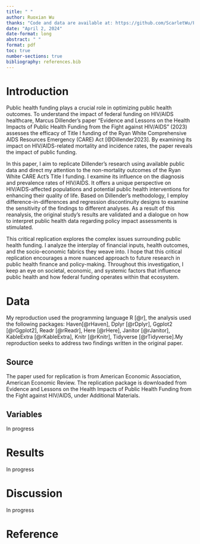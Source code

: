 ```yaml
---
title: " "
author: Ruoxian Wu
thanks: "Code and data are available at: https://github.com/ScarletWu/Funding_Fuels_the_HIV-AIDS_Fight.git. Replication on Social Science Reproduction platform is available at: https://www.socialsciencereproduction.org/reproductions/1783/"
date: "April 2, 2024"
date-format: long
abstract: " "
format: pdf
toc: true
number-sections: true
bibliography: references.bib
---
```



# Introduction

Public health funding plays a crucial role in optimizing public health outcomes. To understand the impact of federal funding on HIV/AIDS healthcare, Marcus Dillender's paper "Evidence and Lessons on the Health Impacts of Public Health Funding from the Fight against HIV/AIDS" (2023) assesses the efficacy of Title I funding of the Ryan White Comprehensive AIDS Resources Emergency (CARE) Act [@Dillender2023]. By examining its impact on HIV/AIDS-related mortality and incidence rates, the paper reveals the impact of public funding. 

In this paper, I aim to replicate Dillender's research using available public data and direct my attention to the non-mortality outcomes of the Ryan White CARE Act's Title I funding. I examine its influence on the diagnosis and prevalence rates of HIV/AIDS. It offers a unique perspective on HIV/AIDS-affected populations and potential public health interventions for enhancing their quality of life. Based on Dillender's methodology, I employ difference-in-differences and regression discontinuity designs to examine the sensitivity of the findings to different analyses. As a result of this reanalysis, the original study's results are validated and a dialogue on how to interpret public health data regarding policy impact assessments is stimulated.

This critical replication explores the complex issues surrounding public health funding. I analyze the interplay of financial inputs, health outcomes, and the socio-economic fabrics they weave into. I hope that this critical replication encourages a more nuanced approach to future research in public health finance and policy-making. Throughout this investigation, I keep an eye on societal, economic, and systemic factors that influence public health and how federal funding operates within that ecosystem.

# Data
My reproduction used the programming language R [@r], the analysis used the following packages: Haven[@rHaven], Dplyr [@rDplyr], Ggplot2 [@rGgplot2], Readr [@rReadr], Here [@rHere], Janitor [@rJanitor], KableExtra [@rKableExtra], Knitr [@rKnitr], Tidyverse [@rTidyverse].My reproduction seeks to address two findings written in the original paper.

## Source
The paper used for replication is from American Economic Association, American Economic Review. The replication package is downloaded from Evidence and Lessons on the Health Impacts of Public Health Funding from the Fight against HIV/AIDS, under Additional Materials. 

## Variables
In progress

# Results
In progress

# Discussion
In progress

# Reference